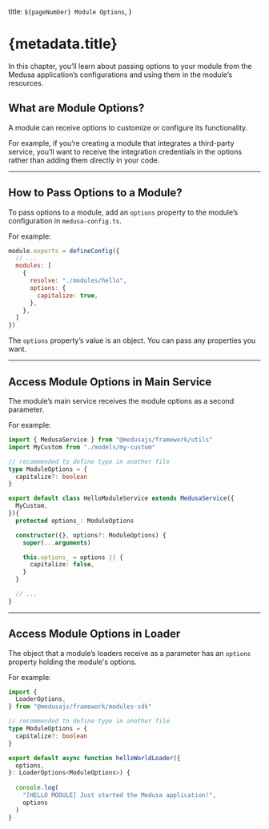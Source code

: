  title: `${pageNumber} Module Options`,
}

# {metadata.title}

In this chapter, you’ll learn about passing options to your module from the Medusa application’s configurations and using them in the module’s resources.

## What are Module Options?

A module can receive options to customize or configure its functionality.

For example, if you’re creating a module that integrates a third-party service, you’ll want to receive the integration credentials in the options rather than adding them directly in your code.

---

## How to Pass Options to a Module?

To pass options to a module, add an `options` property to the module’s configuration in `medusa-config.ts`.

For example:

```js title="medusa-config.ts"
module.exports = defineConfig({
  // ...
  modules: [
    {
      resolve: "./modules/hello",
      options: {
        capitalize: true,
      },
    },
  ]
})
```

The `options` property’s value is an object. You can pass any properties you want.

---

## Access Module Options in Main Service

The module’s main service receives the module options as a second parameter.

For example:

```ts title="src/modules/hello/service.ts" highlights={[["12"], ["14", "options?: ModuleOptions"], ["17"], ["18"], ["19"]]}
import { MedusaService } from "@medusajs/framework/utils"
import MyCustom from "./models/my-custom"

// recommended to define type in another file
type ModuleOptions = {
  capitalize?: boolean
}

export default class HelloModuleService extends MedusaService({
  MyCustom,
}){
  protected options_: ModuleOptions

  constructor({}, options?: ModuleOptions) {
    super(...arguments)

    this.options_ = options || {
      capitalize: false,
    }
  }

  // ...
}
```

---

## Access Module Options in Loader

The object that a module’s loaders receive as a parameter has an `options` property holding the module's options.

For example:

```ts title="src/modules/hello/loaders/hello-world.ts" highlights={[["11"], ["12", "ModuleOptions", "The type of expected module options."], ["16"]]}
import {
  LoaderOptions,
} from "@medusajs/framework/modules-sdk"

// recommended to define type in another file
type ModuleOptions = {
  capitalize?: boolean
}

export default async function helloWorldLoader({
  options,
}: LoaderOptions<ModuleOptions>) {
  
  console.log(
    "[HELLO MODULE] Just started the Medusa application!",
    options
  )
}
```
